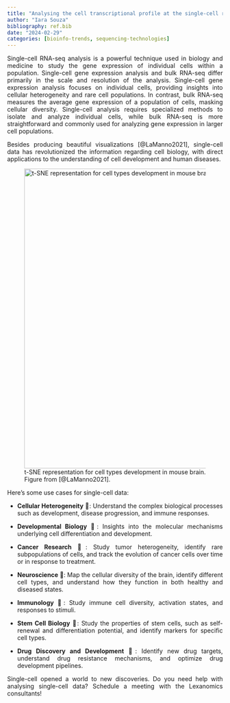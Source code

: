 ```yaml
---
title: "Analysing the cell transcriptional profile at the single-cell resolution"
author: "Iara Souza"
bibliography: ref.bib
date: "2024-02-29"
categories: [bioinfo-trends, sequencing-technologies]
---
```


<style>
body {
text-align: justify}
</style>

Single-cell RNA-seq analysis is a powerful technique used in biology and medicine to study the gene expression of individual cells within a population. Single-cell gene expression analysis and bulk RNA-seq differ primarily in the scale and resolution of the analysis. Single-cell gene expression analysis focuses on individual cells, providing insights into cellular heterogeneity and rare cell populations. In contrast, bulk RNA-seq measures the average gene expression of a population of cells, masking cellular diversity. Single-cell analysis requires specialized methods to isolate and analyze individual cells, while bulk RNA-seq is more straightforward and commonly used for analyzing gene expression in larger cell populations.
 
Besides producing beautiful visualizations [@LaManno2021], single-cell data has revolutionized the information regarding cell biology, with direct applications to the understanding of cell development and human diseases. 

![t-SNE representation for cell types development in mouse brain. Figure from [@LaManno2021].](fig1.jpeg){width="700" height="700" fig-alt="Single-cell graph with similarities with a map"}

Here’s some use cases for single-cell data:

- **Cellular Heterogeneity** 🧬: Understand the complex biological processes such as development, disease progression, and immune responses.

- **Developmental Biology** 🌱: Insights into the molecular mechanisms underlying cell differentiation and development.

- **Cancer Research** 🦠: Study tumor heterogeneity, identify rare subpopulations of cells, and track the evolution of cancer cells over time or in response to treatment.

- **Neuroscience** 🧠: Map the cellular diversity of the brain, identify different cell types, and understand how they function in both healthy and diseased states.

- **Immunology** 🦠: Study immune cell diversity, activation states, and responses to stimuli.

- **Stem Cell Biology** 🌱: Study the properties of stem cells, such as self-renewal and differentiation potential, and identify markers for specific cell types.

- **Drug Discovery and Development** 💊: Identify new drug targets, understand drug resistance mechanisms, and optimize drug development pipelines.

Single-cell opened a world to new discoveries. Do you need help with analysing single-cell data? Schedule a meeting with the Lexanomics consultants!
